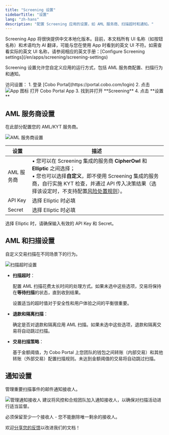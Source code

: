 ```yaml
---
title: "Screening 设置"
sidebarTitle: "设置"
lang: "zh-hans"
description: "配置 Screening 应用的设置，如 AML 服务商、扫描超时和通知。"
---
```


<Note>
Screening App 将很快提供中文本地化版本。目前，本文档所有 UI 名称（如按钮名称）和术语均为 AI 翻译，可能与您在使用 App 时看到的英文 UI 不符。如需查看实际的英文 UI 名称，请参阅相应的英文手册：[Configure Screening settings](/en/apps/screening/screening-settings)
</Note>

Screening 设置允许您自定义应用的运行方式，包括 AML 服务商配置、扫描行为和通知。

<Info>
访问设置：
1. 登录 [Cobo Portal](https://portal.cobo.com/login)
2. 点击 <img src="/en/images/common/icon_apps.svg" className="icon" alt="App 图标"/> 打开 Cobo Portal App
3. 找到并打开 **Screening**
4. 点击 **设置**
</Info>

## AML 服务商设置

在此部分配置您的 AML/KYT 服务商。

<img src="/en/images/portal-apps/screening/settings-provider.png" className="screenshot_modal" alt="AML 服务商设置"/>

| 设置 | 描述 |
| --- | --- |
| AML 服务商 | • 您可以在 Screening 集成的服务商 **CipherOwl** 和 **Elliptic** 之间选择；<br/>• 您也可以选择**自定义**，即不使用 Screening 集成的服务商，自行实施 KYT 检查，并通过 API 传入决策结果（选择该设定时，不支持配置[风险处置规则](/cn/apps/screening/risk-policies)）。 |
| API Key | 选择 Elliptic 时必填 |
| Secret | 选择 Elliptic 时必填 |

<Note>选择 Elliptic 时，请确保输入有效的 API Key 和 Secret。</Note>

## AML 和扫描设置

自定义交易扫描在不同场景下的行为。

<img src="/en/images/portal-apps/screening/settings-aml.png" className="screenshot_modal" alt="扫描超时设置"/>

- **扫描超时**：

    配置 AML 扫描花费太长时间的处理方式。如果未选中这些选项，交易将保持在**等待扫描**的状态，直到收到结果。

    <Info>设置适当的超时值对于安全性和用户体验之间的平衡很重要。</Info>

- **退款和隔离扫描**：

    确定是否对退款和隔离应用 AML 扫描。如果未选中这些选项，退款和隔离交易将自动跳过扫描。

- **交易扫描策略**：

    基于金额阈值，为 Cobo Portal 上您团队的钱包之间转账（内部交易）和其他转账（外部交易）配置扫描规则。未达到金额阈值的交易将自动跳过扫描。

## 通知设置

管理重要扫描事件的邮件通知接收人。

<img src="/en/images/portal-apps/screening/settings-notification.png" className="screenshot_modal" alt="管理通知接收人"/>

<Note>
建议将风控和合规团队加入通知接收人，以确保对扫描活动进行适当监督。
</Note>

<Info>必须保留至少一个接收人 - 您不能删除唯一剩余的接收人。</Info>

<Tip>欢迎[分享您的反馈](https://forms.zohopublic.com/cobo/form/DocumentFeedbackForm/formperma/QvLOhxJv1_JMsJ-1dleZ8Itb_7rzN-LtgvsDdxosoVI?referrername=manuals)以改进我们的文档！</Tip>

